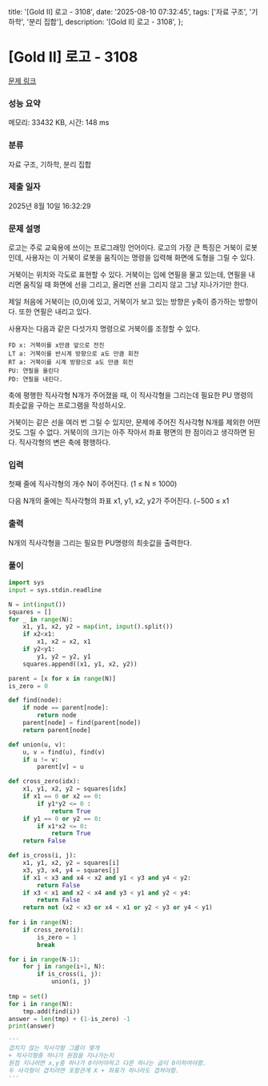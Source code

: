   title: '[Gold II] 로고 - 3108',
  date: '2025-08-10 07:32:45',
  tags: ['자료 구조', '기하학', '분리 집합'],
  description: '[Gold II] 로고 - 3108',
};

# [Gold II] 로고 - 3108 

[문제 링크](https://www.acmicpc.net/problem/3108) 

### 성능 요약

메모리: 33432 KB, 시간: 148 ms

### 분류

자료 구조, 기하학, 분리 집합

### 제출 일자

2025년 8월 10일 16:32:29

### 문제 설명

로고는 주로 교육용에 쓰이는 프로그래밍 언어이다. 로고의 가장 큰 특징은 거북이 로봇인데, 사용자는 이 거북이 로봇을 움직이는 명령을 입력해 화면에 도형을 그릴 수 있다.

거북이는 위치와 각도로 표현할 수 있다. 거북이는 입에 연필을 물고 있는데, 연필을 내리면 움직일 때 화면에 선을 그리고, 올리면 선을 그리지 않고 그냥 지나가기만 한다.

제일 처음에 거북이는 (0,0)에 있고, 거북이가 보고 있는 방향은 y축이 증가하는 방향이다. 또한 연필은 내리고 있다.

사용자는 다음과 같은 다섯가지 명령으로 거북이를 조정할 수 있다.

	FD x: 거북이를 x만큼 앞으로 전진
	LT a: 거북이를 반시계 방향으로 a도 만큼 회전
	RT a: 거북이를 시계 방향으로 a도 만큼 회전
	PU: 연필을 올린다
	PD: 연필을 내린다.

축에 평행한 직사각형 N개가 주어졌을 때, 이 직사각형을 그리는데 필요한 PU 명령의 최솟값을 구하는 프로그램을 작성하시오.

거북이는 같은 선을 여러 번 그릴 수 있지만, 문제에 주어진 직사각형 N개를 제외한 어떤 것도 그릴 수 없다. 거북이의 크기는 아주 작아서 좌표 평면의 한 점이라고 생각하면 된다. 직사각형의 변은 축에 평행하다.

### 입력 

 첫째 줄에 직사각형의 개수 N이 주어진다. (1 ≤ N ≤ 1000)

다음 N개의 줄에는 직사각형의 좌표 x1, y1, x2, y2가 주어진다. (−500 ≤ x1 

### 출력 

 N개의 직사각형을 그리는 필요한 PU명령의 최솟값을 출력한다.

### 풀이
```python
import sys
input = sys.stdin.readline

N = int(input())
squares = []
for _ in range(N):
    x1, y1, x2, y2 = map(int, input().split())
    if x2<x1:
        x1, x2 = x2, x1
    if y2<y1:
        y1, y2 = y2, y1
    squares.append((x1, y1, x2, y2))

parent = [x for x in range(N)]
is_zero = 0

def find(node):
    if node == parent[node]:
        return node
    parent[node] = find(parent[node])
    return parent[node]

def union(u, v):
    u, v = find(u), find(v)
    if u != v:
        parent[v] = u

def cross_zero(idx):
    x1, y1, x2, y2 = squares[idx]
    if x1 == 0 or x2 == 0:
        if y1*y2 <= 0 :
            return True
    if y1 == 0 or y2 == 0:
        if x1*x2 <= 0:
            return True
    return False

def is_cross(i, j):
    x1, y1, x2, y2 = squares[i]
    x3, y3, x4, y4 = squares[j]
    if x1 < x3 and x4 < x2 and y1 < y3 and y4 < y2:
        return False
    if x3 < x1 and x2 < x4 and y3 < y1 and y2 < y4:
        return False
    return not (x2 < x3 or x4 < x1 or y2 < y3 or y4 < y1)
    
for i in range(N):
    if cross_zero(i):
        is_zero = 1
        break

for i in range(N-1):
    for j in range(i+1, N):
        if is_cross(i, j):
            union(i, j)
           
tmp = set() 
for i in range(N):
    tmp.add(find(i))
answer = len(tmp) + (1-is_zero) -1
print(answer)

'''
겹치지 않는 직사각형 그룹이 몇개
+ 직사각형중 하나가 원점을 지나가는지
원점 지나려면 x,y중 하나가 0이어야하고 다른 하나는 곱이 0이하여야함.
두 사각형이 겹치려면 포함관계 X + 좌표가 하나라도 겹쳐야함.
'''
```
